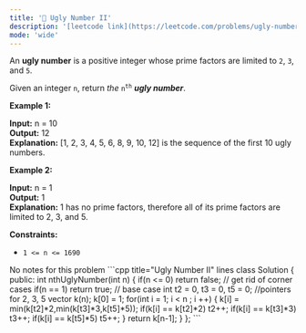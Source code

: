 ```yaml
---
title: '🧀 Ugly Number II'
description: '[leetcode link](https://leetcode.com/problems/ugly-number-ii/description/)'
mode: 'wide'
---
```

<Tabs>
  <Tab title="Question" icon="circle-question" iconType="regular">
    <Card>
      <p>An <strong>ugly number</strong> is a positive integer whose prime factors are limited to <code>2</code>, <code>3</code>, and <code>5</code>.</p>  <p>Given an integer <code>n</code>, return <em>the</em> <code>n<sup>th</sup></code> <em><strong>ugly number</strong></em>.</p>   <p><strong class="example">Example 1:</strong></p>   <strong>Input:</strong> n = 10 <br/> <strong>Output:</strong> 12 <br/> <strong>Explanation:</strong> [1, 2, 3, 4, 5, 6, 8, 9, 10, 12] is the sequence of the first 10 ugly numbers.   <p><strong class="example">Example 2:</strong></p>   <strong>Input:</strong> n = 1 <br/> <strong>Output:</strong> 1 <br/> <strong>Explanation:</strong> 1 has no prime factors, therefore all of its prime factors are limited to 2, 3, and 5.    <p><strong>Constraints:</strong></p>  <ul>  <li><code>1 &lt;= n &lt;= 1690</code></li> </ul> 
    </Card>
  </Tab>
  <Tab title="Solution" icon="lightbulb" iconType="regular" >
    <Card>
      No notes for this problem
    </Card>
  <Expandable title="code">
    <CodeGroup dropdown>
```cpp title="Ugly Number II" lines
class Solution {
public:
   int nthUglyNumber(int n) {
        if(n <= 0) return false; // get rid of corner cases 
        if(n == 1) return true; // base case
        int t2 = 0, t3 = 0, t5 = 0; //pointers for 2, 3, 5
        vector<int> k(n);
        k[0] = 1;
        for(int i  = 1; i < n ; i ++)
        {
            k[i] = min(k[t2]*2,min(k[t3]*3,k[t5]*5));
            if(k[i] == k[t2]*2) t2++; 
            if(k[i] == k[t3]*3) t3++;
            if(k[i] == k[t5]*5) t5++;
        }
        return k[n-1];
    }
};
```
    </CodeGroup>
  </Expandable>
  </Tab>
</Tabs>